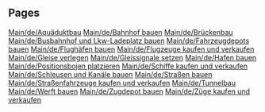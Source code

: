
== Pages ==
[[Main/de/Aquäduktbau]]
[[Main/de/Bahnhof bauen]]
[[Main/de/Brückenbau]]
[[Main/de/Busbahnhof und Lkw-Ladeplatz bauen]]
[[Main/de/Fahrzeugdepots bauen]]
[[Main/de/Flughäfen bauen]]
[[Main/de/Flugzeuge kaufen und verkaufen]]
[[Main/de/Gleise verlegen]]
[[Main/de/Gleissignale setzen]]
[[Main/de/Hafen bauen]]
[[Main/de/Positionsbojen platzieren]]
[[Main/de/Schiffe kaufen und verkaufen]]
[[Main/de/Schleusen und Kanäle bauen]]
[[Main/de/Straßen bauen]]
[[Main/de/Straßenfahrzeuge kaufen und verkaufen]]
[[Main/de/Tunnelbau]]
[[Main/de/Werft bauen]]
[[Main/de/Zugdepot bauen]]
[[Main/de/Züge kaufen und verkaufen]]
